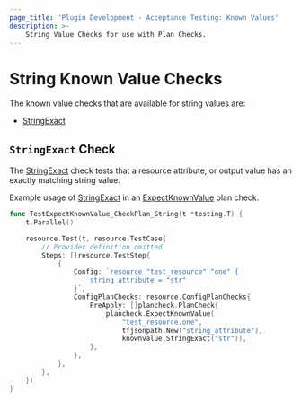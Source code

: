 ```yaml
---
page_title: 'Plugin Development - Acceptance Testing: Known Values'
description: >-
    String Value Checks for use with Plan Checks.
---
```


# String Known Value Checks

The known value checks that are available for string values are:

* [StringExact](/terraform/plugin/testing/acceptance-tests/known-value-checks/string#stringexact-check)

## `StringExact` Check

The [StringExact](https://pkg.go.dev/github.com/hashicorp/terraform-plugin-testing/knownvalue#StringExact) check tests that a resource attribute, or output value has an exactly matching string value.

Example usage of [StringExact](https://pkg.go.dev/github.com/hashicorp/terraform-plugin-testing/knownvalue#StringExact) in an [ExpectKnownValue](/terraform/plugin/testing/acceptance-tests/plan-checks/resource) plan check.

```go
func TestExpectKnownValue_CheckPlan_String(t *testing.T) {
	t.Parallel()

	resource.Test(t, resource.TestCase{
		// Provider definition omitted.
		Steps: []resource.TestStep{
			{
				Config: `resource "test_resource" "one" {
					string_attribute = "str"
				}`,
				ConfigPlanChecks: resource.ConfigPlanChecks{
					PreApply: []plancheck.PlanCheck{
						plancheck.ExpectKnownValue(
							"test_resource.one",
							tfjsonpath.New("string_attribute"),
							knownvalue.StringExact("str")),
					},
				},
			},
		},
	})
}
```
